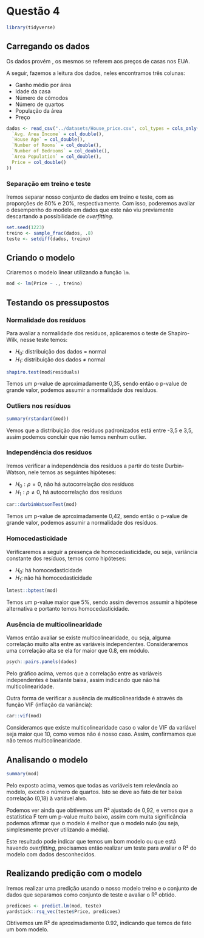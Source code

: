 # Questão 4

```r
library(tidyverse)
```

## Carregando os dados

Os dados provém [](), os mesmos se referem aos preços de casas nos EUA.

A seguir, fazemos a leitura dos dados, neles encontramos três colunas:

-   Ganho médio por área
-   Idade da casa
-   Número de cômodos
-   Número de quartos
-   População da área
-   Preço

```r
dados <- read_csv("../datasets/House_price.csv", col_types = cols_only(
  `Avg. Area Income` = col_double(),
  `House Age` = col_double(),
  `Number of Rooms` = col_double(),
  `Number of Bedrooms` = col_double(),
  `Area Population` = col_double(),
  Price = col_double()
))
```

### Separação em treino e teste

Iremos separar nosso conjunto de dados em treino e teste, com as proporções de 80% e 20%, respectivamente. Com isso, poderemos avaliar o desempenho do modelo em dados que este não viu previamente descartando a possibilidade de *overfitting*.

```r
set.seed(1223)
treino <- sample_frac(dados, .8)
teste <- setdiff(dados, treino)
```

## Criando o modelo

Criaremos o modelo linear utilizando a função `lm`.

```r
mod <- lm(Price ~ ., treino)
```

## Testando os pressupostos

### Normalidade dos resíduos

Para avaliar a normalidade dos resíduos, aplicaremos o teste de Shapiro-Wilk, nesse teste temos:

-   $H_0:$ distribuição dos dados = normal
-   $H_1:$ distribuição dos dados $\neq$ normal

```r
shapiro.test(mod$residuals)
```

Temos um p-value de aproximadamente 0,35, sendo então o p-value de grande valor, podemos assumir a normalidade dos resíduos.

### Outliers nos resíduos

```r
summary(rstandard(mod))
```

Vemos que a distribuição dos resíduos padronizados está entre -3,5 e 3,5, assim podemos concluir que não temos nenhum outlier.

### Independência dos resíduos

Iremos verificar a independência dos resíduos a partir do teste Durbin-Watson, nele temos as seguintes hipóteses:

-   $H_0:\rho = 0$, não há autocorrelação dos resíduos
-   $H_1:\rho\neq0$, há autocorrelação dos resíduos

```r
car::durbinWatsonTest(mod)
```

Temos um p-value de aproximadamente 0,42, sendo então o p-value de grande valor, podemos assumir a normalidade dos resíduos.

### Homocedasticidade

Verificaremos a seguir a presença de homocedasticidade, ou seja, variância constante dos resíduos, temos como hipóteses:

-   $H_0:$ há homocedasticidade
-   $H_1:$ não há homocedasticidade

```r
lmtest::bptest(mod)
```

Temos um p-value maior que 5%, sendo assim devemos assumir a hipótese alternativa e portanto temos homocedasticidade.

### Ausência de multicolinearidade

Vamos então avaliar se existe multicolinearidade, ou seja, alguma correlação muito alta entre as variáveis independentes. Consideraremos uma correlação alta se ela for maior que 0.8, em módulo.

```r
psych::pairs.panels(dados)
```

Pelo gráfico acima, vemos que a correlação entre as variáveis independentes é bastante baixa, assim indicando que não há multicolinearidade.

Outra forma de verificar a ausência de multicolinearidade é através da função VIF (inflação da variância):

```r
car::vif(mod)
```

Consideramos que existe multicolinearidade caso o valor de VIF da variável seja maior que 10, como vemos não é nosso caso. Assim, confirmamos que não temos multicolinearidade.

## Analisando o modelo

```r
summary(mod)
```

Pelo exposto acima, vemos que todas as variáveis tem relevância ao modelo, exceto o número de quartos. Isto se deve ao fato de ter baixa correlação (0,18) à variável alvo.

Podemos ver ainda que obtivemos um R² ajustado de 0,92, e vemos que a estatística F tem um p-value muito baixo, assim com muita significância podemos afirmar que o modelo é melhor que o modelo nulo (ou seja, simplesmente prever utilizando a média).

Este resultado pode indicar que temos um bom modelo ou que está havendo *overfitting*, precisamos então realizar um teste para avaliar o R² do modelo com dados desconhecidos.

## Realizando predição com o modelo

Iremos realizar uma predição usando o nosso modelo treino e o conjunto de dados que separamos como conjunto de teste e avaliar o R² obtido.

```r
predicoes <- predict.lm(mod, teste)
yardstick::rsq_vec(teste$Price, predicoes)
```

Obtivemos um R² de aproximadamente 0.92, indicando que temos de fato um bom modelo.
